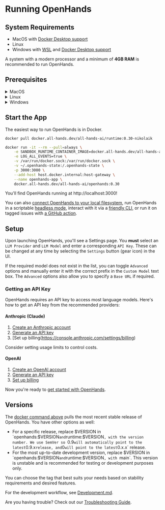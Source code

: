 # Running OpenHands

## System Requirements

- MacOS with [Docker Desktop support](https://docs.docker.com/desktop/setup/install/mac-install/#system-requirements)
- Linux
- Windows with [WSL](https://learn.microsoft.com/en-us/windows/wsl/install) and [Docker Desktop support](https://docs.docker.com/desktop/setup/install/windows-install/#system-requirements)

A system with a modern processor and a minimum of **4GB RAM** is recommended to run OpenHands.

## Prerequisites

<details>
  <summary>MacOS</summary>

  **Docker Desktop**

  1. [Install Docker Desktop on Mac](https://docs.docker.com/desktop/setup/install/mac-install).
  2. Open Docker Desktop, go to `Settings > Advanced` and ensure `Allow the default Docker socket to be used` is enabled.
</details>

<details>
  <summary>Linux</summary>

  :::note
  Tested with Ubuntu 22.04.
  :::

  **Docker Desktop**

  1. [Install Docker Desktop on Linux](https://docs.docker.com/desktop/setup/install/linux/).

</details>

<details>
  <summary>Windows</summary>

  **WSL**

  1. [Install WSL](https://learn.microsoft.com/en-us/windows/wsl/install).
  2. Run `wsl --version` in powershell and confirm `Default Version: 2`.

  **Docker Desktop**

  1. [Install Docker Desktop on Windows](https://docs.docker.com/desktop/setup/install/windows-install).
  2. Open Docker Desktop, go to `Settings` and confirm the following:
  - General: `Use the WSL 2 based engine` is enabled.
  - Resources > WSL Integration: `Enable integration with my default WSL distro` is enabled.

  :::note
  The docker command below to start the app must be run inside the WSL terminal.
  :::

</details>

## Start the App

The easiest way to run OpenHands is in Docker.

```bash
docker pull docker.all-hands.dev/all-hands-ai/runtime:0.30-nikolaik

docker run -it --rm --pull=always \
    -e SANDBOX_RUNTIME_CONTAINER_IMAGE=docker.all-hands.dev/all-hands-ai/runtime:0.30-nikolaik \
    -e LOG_ALL_EVENTS=true \
    -v /var/run/docker.sock:/var/run/docker.sock \
    -v ~/.openhands-state:/.openhands-state \
    -p 3000:3000 \
    --add-host host.docker.internal:host-gateway \
    --name openhands-app \
    docker.all-hands.dev/all-hands-ai/openhands:0.30
```

You'll find OpenHands running at http://localhost:3000!

You can also [connect OpenHands to your local filesystem](https://docs.all-hands.dev/modules/usage/runtimes#connecting-to-your-filesystem),
run OpenHands in a scriptable [headless mode](https://docs.all-hands.dev/modules/usage/how-to/headless-mode),
interact with it via a [friendly CLI](https://docs.all-hands.dev/modules/usage/how-to/cli-mode),
or run it on tagged issues with [a GitHub action](https://docs.all-hands.dev/modules/usage/how-to/github-action).

## Setup

Upon launching OpenHands, you'll see a Settings page. You **must** select an `LLM Provider` and `LLM Model` and enter a corresponding `API Key`.
These can be changed at any time by selecting the `Settings` button (gear icon) in the UI.

If the required model does not exist in the list, you can toggle `Advanced` options and manually enter it with the correct prefix
in the `Custom Model` text box.
The `Advanced` options also allow you to specify a `Base URL` if required.

### Getting an API Key

OpenHands requires an API key to access most language models. Here's how to get an API key from the recommended providers:

#### Anthropic (Claude)

1. [Create an Anthropic account](https://console.anthropic.com/)
2. [Generate an API key](https://console.anthropic.com/settings/keys)
3. [Set up billing(https://console.anthropic.com/settings/billing)

Consider setting usage limits to control costs.

#### OpenAI

1. [Create an OpenAI account](https://platform.openai.com/)
2. [Generate an API key](https://platform.openai.com/api-keys)
3. [Set up billing](https://platform.openai.com/account/billing/overview)

Now you're ready to [get started with OpenHands](./getting-started).

## Versions

The [docker command above](./installation#start-the-app) pulls the most recent stable release of OpenHands. You have other options as well:
- For a specific release, replace $VERSION in `openhands:$VERSION` and `runtime:$VERSION`, with the version number.
We use SemVer so `0.9` will automatically point to the latest `0.9.x` release, and `0` will point to the latest `0.x.x` release.
- For the most up-to-date development version, replace $VERSION in `openhands:$VERSION` and `runtime:$VERSION`, with `main`.
This version is unstable and is recommended for testing or development purposes only.

You can choose the tag that best suits your needs based on stability requirements and desired features.

For the development workflow, see [Development.md](https://github.com/All-Hands-AI/OpenHands/blob/main/Development.md).

Are you having trouble? Check out our [Troubleshooting Guide](https://docs.all-hands.dev/modules/usage/troubleshooting).
